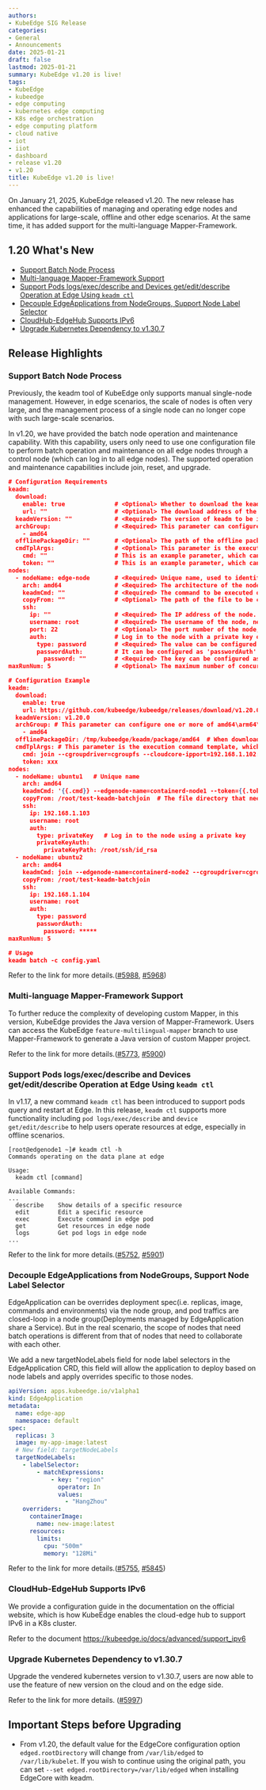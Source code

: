 ```yaml
---
authors:
- KubeEdge SIG Release
categories:
- General
- Announcements
date: 2025-01-21
draft: false
lastmod: 2025-01-21
summary: KubeEdge v1.20 is live!
tags:
- KubeEdge
- kubeedge
- edge computing
- kubernetes edge computing
- K8s edge orchestration
- edge computing platform
- cloud native
- iot
- iiot
- dashboard
- release v1.20
- v1.20
title: KubeEdge v1.20 is live!
---
```


On January 21, 2025, KubeEdge released v1.20. The new release has enhanced the capabilities of managing and operating edge nodes and applications for large-scale, offline and other edge scenarios. At the same time, it has added support for the multi-language Mapper-Framework.

## 1.20 What's New

- [Support Batch Node Process](#support-batch-node-process)
- [Multi-language Mapper-Framework Support](#multi-language-mapper-framework-support)
- [Support Pods logs/exec/describe and Devices get/edit/describe Operation at Edge Using `keadm ctl`](#support-pods-logsexecdescribe-and-devices-geteditdescribe-operation-at-edge-using-keadm-ctl)
- [Decouple EdgeApplications from NodeGroups, Support Node Label Selector](#decouple-edgeapplications-from-nodegroups-support-node-label-selector )
- [CloudHub-EdgeHub Supports IPv6](#cloudhub-edgehub-supports-ipv6)
- [Upgrade Kubernetes Dependency to v1.30.7](#upgrade-kubernetes-dependency-to-v1307)

## Release Highlights

### Support Batch Node Process

Previously, the keadm tool of KubeEdge only supports manual single-node management. However, in edge scenarios, the scale of nodes is often very large, and the management process of a single node can no longer cope with such large-scale scenarios.

In v1.20, we have provided the batch node operation and maintenance capability. With this capability, users only need to use one configuration file to perform batch operation and maintenance on all edge nodes through a control node (which can log in to all edge nodes). The supported operation and maintenance capabilities include join, reset, and upgrade.

```json
# Configuration Requirements
keadm:
  download:
    enable: true              # <Optional> Whether to download the keadm package, which can be left unconfigured, default is true. if it is false, the 'offlinePackageDir' will be used.
    url: ""                   # <Optional> The download address of the keadm package, which can be left unconfigured. If this parameter is not configured, the official github repository will be used by default.
  keadmVersion: ""            # <Required> The version of keadm to be installed. for example: v1.19.0
  archGroup:                  # <Required> This parameter can configure one or more of amd64/arm64/arm.
    - amd64
  offlinePackageDir: ""       # <Optional> The path of the offline package. When download.enable is true, this parameter can be left unconfigured.
  cmdTplArgs:                 # <Optional> This parameter is the execution command template, which can be optionally configured and used in conjunction with nodes[x].keadmCmd.
    cmd: ""                   # This is an example parameter, which can be used in conjunction with nodes[x].keadmCmd.
    token: ""                 # This is an example parameter, which can be used in conjunction with nodes[x].keadmCmd.
nodes:
  - nodeName: edge-node       # <Required> Unique name, used to identify the node
    arch: amd64               # <Required> The architecture of the node, which can be configured as amd64/arm64/arm
    keadmCmd: ""              # <Required> The command to be executed on the node, can used in conjunction with keadm.cmdTplArgs. for example: "{{.cmd}} --edgenode-name=containerd-node1 --token={{.token}}"
    copyFrom: ""              # <Optional> The path of the file to be copied from the local machine to the node, which can be left unconfigured.
    ssh:
      ip: ""                  # <Required> The IP address of the node.
      username: root          # <Required> The username of the node, need administrator permissions.
      port: 22                # <Optional> The port number of the node, the default is 22.
      auth:                   # Log in to the node with a private key or password, only one of them can be configured.
        type: password        # <Required> The value can be configured as 'password' or 'privateKey'.
        passwordAuth:         # It can be configured as 'passwordAuth' or 'privateKeyAuth'.
          password: ""        # <Required> The key can be configured as 'password' or 'privateKeyPath'.
maxRunNum: 5                  # <Optional> The maximum number of concurrent executions, which can be left unconfigured. The default is 5.`

# Configuration Example
keadm:
  download:
    enable: true
    url: https://github.com/kubeedge/kubeedge/releases/download/v1.20.0 # If this parameter is not configured, the official github repository will be used by default
  keadmVersion: v1.20.0
  archGroup: # This parameter can configure one or more of amd64\arm64\arm
    - amd64
  offlinePackageDir: /tmp/kubeedge/keadm/package/amd64  # When download.enable is true, this parameter can be left unconfigured
  cmdTplArgs: # This parameter is the execution command template, which can be optionally configured and used in conjunction with nodes[x].keadmCmd
    cmd: join --cgroupdriver=cgroupfs --cloudcore-ipport=192.168.1.102:10000 --hub-protocol=websocket --certport=10002 --image-repository=docker.m.daocloud.io/kubeedge --kubeedge-version=v1.20.0 --remote-runtime-endpoint=unix:///run/containerd/containerd.sock
    token: xxx
nodes:
  - nodeName: ubuntu1   # Unique name
    arch: amd64
    keadmCmd: '{{.cmd}} --edgenode-name=containerd-node1 --token={{.token}}' # Used in conjunction with keadm.cmdTplArgs
    copyFrom: /root/test-keadm-batchjoin  # The file directory that needs to be remotely accessed to the joining node
    ssh:
      ip: 192.168.1.103
      username: root
      auth:
        type: privateKey   # Log in to the node using a private key
        privateKeyAuth:
          privateKeyPath: /root/ssh/id_rsa
  - nodeName: ubuntu2
    arch: amd64
    keadmCmd: join --edgenode-name=containerd-node2 --cgroupdriver=cgroupfs --cloudcore-ipport=192.168.1.102:10000 --hub-protocol=websocket --certport=10002 --image-repository=docker.m.daocloud.io/kubeedge --kubeedge-version=v1.20.0 --remote-runtime-endpoint=unix:///run/containerd/containerd.sock  # Used alone
    copyFrom: /root/test-keadm-batchjoin
    ssh:
      ip: 192.168.1.104
      username: root
      auth:
        type: password
        passwordAuth:
          password: *****
maxRunNum: 5

# Usage
keadm batch -c config.yaml
```

Refer to the link for more details.([#5988](https://github.com/kubeedge/kubeedge/pull/5988), [#5968](https://github.com/kubeedge/kubeedge/pull/5968))

### Multi-language Mapper-Framework Support

To further reduce the complexity of developing custom Mapper, in this version, KubeEdge provides the Java version of Mapper-Framework. Users can access the KubeEdge `feature-multilingual-mapper` branch to use Mapper-Framework to generate a Java version of custom Mapper project.

Refer to the link for more details.([#5773](https://github.com/kubeedge/kubeedge/pull/5773), [#5900](https://github.com/kubeedge/kubeedge/pull/5900))

### Support Pods logs/exec/describe and Devices get/edit/describe Operation at Edge Using `keadm ctl`

In v1.17, a new command `keadm ctl` has been introduced to support pods query and restart at Edge. In this release, `keadm ctl` supports more functionality including `pod logs/exec/describe` and `device get/edit/describe` to help users operate resources at edge, especially in offline scenarios.

```
[root@edgenode1 ~]# keadm ctl -h
Commands operating on the data plane at edge

Usage:
  keadm ctl [command]

Available Commands:
...
  describe    Show details of a specific resource
  edit        Edit a specific resource
  exec        Execute command in edge pod
  get         Get resources in edge node
  logs        Get pod logs in edge node
...
```

Refer to the link for more details.([#5752](https://github.com/kubeedge/kubeedge/pull/5752), [#5901](https://github.com/kubeedge/kubeedge/pull/5901))

### Decouple EdgeApplications from NodeGroups, Support Node Label Selector

EdgeApplication can be overrides deployment spec(i.e. replicas, image, commands and environments) via the node group, and pod traffics are closed-loop in a node group(Deployments managed by EdgeApplication share a Service). But in the real scenario, the scope of nodes that need batch operations is different from that of nodes that need to collaborate with each other.

We add a new targetNodeLabels field for node label selectors in the EdgeApplication CRD, this field will allow the application to deploy based on node labels and apply overrides specific to those nodes.

```yaml
apiVersion: apps.kubeedge.io/v1alpha1
kind: EdgeApplication
metadata:
  name: edge-app
  namespace: default
spec:
  replicas: 3
  image: my-app-image:latest
  # New field: targetNodeLabels
  targetNodeLabels:
    - labelSelector:
        - matchExpressions:
            - key: "region"
              operator: In
              values:
                - "HangZhou"
    overriders:
      containerImage:
        name: new-image:latest
      resources:
        limits:
          cpu: "500m"
          memory: "128Mi"
```

Refer to the link for more details.([#5755](https://github.com/kubeedge/kubeedge/issues/5755), [#5845](https://github.com/kubeedge/kubeedge/pull/5845))

### CloudHub-EdgeHub Supports IPv6

We provide a configuration guide in the documentation on the official website, which is how KubeEdge enables the cloud-edge hub to support IPv6 in a K8s cluster.

Refer to the document https://kubeedge.io/docs/advanced/support_ipv6

### Upgrade Kubernetes Dependency to v1.30.7

Upgrade the vendered kubernetes version to v1.30.7, users are now able to use the feature of new version on the cloud and on the edge side.

Refer to the link for more details. ([#5997](https://github.com/kubeedge/kubeedge/issues/5997))

## Important Steps before Upgrading

- From v1.20, the default value for the EdgeCore configuration option `edged.rootDirectory` will change from `/var/lib/edged` to `/var/lib/kubelet`. If you wish to continue using the original path, you can set `--set edged.rootDirectory=/var/lib/edged` when installing EdgeCore with keadm.